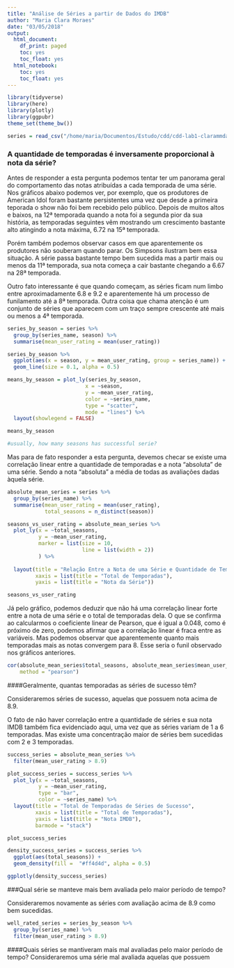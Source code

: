 ```yaml
---
title: "Análise de Séries a partir de Dados do IMDB"
author: "Maria Clara Moraes"
date: "03/05/2018"
output:
  html_document:
    df_print: paged
    toc: yes
    toc_float: yes
  html_notebook:
    toc: yes
    toc_float: yes
---
```


```r
library(tidyverse)
library(here)
library(plotly)
library(ggpubr)
theme_set(theme_bw())
```

```r
series = read_csv("/home/maria/Documentos/Estudo/cdd/cdd-lab1-clarammdantas/data/series_from_imdb.csv")
```

### A quantidade de temporadas é inversamente proporcional à nota da série?

Antes de responder a esta pergunta podemos tentar ter um panorama geral do comportamento das notas atribuídas a cada temporada de uma série. Nos gráficos abaixo podemos ver, por exemplo, que os produtores de American Idol foram bastante persistentes uma vez que desde a primeira teporada o show não foi bem recebido pelo público. Depois de muitos altos e baixos, na 12ª temporada quando a nota foi a segunda pior da sua história, as temporadas seguintes vêm mostrando um crescimento bastante alto atingindo a nota máxima, 6.72 na 15ª temporada.

Porém também podemos observar casos em que aparentemente os produtores não souberam quando parar. Os Simpsons ilustram bem essa situação. A série passa bastante tempo bem sucedida mas a partir mais ou menos da 11ª temporada, sua nota começa a cair bastante chegando a 6.67 na 28ª temporada.

Outro fato interessante é que quando começam, as séries ficam num limbo entre aproximadamente 6.8 e 9.2 e aparentemente há um processo de funilamento até a 8ª temporada. Outra coisa que chama atenção é um conjunto de séries que aparecem com um traço sempre crescente até mais ou menos a 4ª temporada.

```r
series_by_season = series %>% 
  group_by(series_name, season) %>% 
  summarise(mean_user_rating = mean(user_rating))

series_by_season %>% 
  ggplot(aes(x = season, y = mean_user_rating, group = series_name)) + 
  geom_line(size = 0.1, alpha = 0.5)
```

```r
means_by_season = plot_ly(series_by_season,
                         x = ~season,
                         y = ~mean_user_rating,
                         color = ~series_name,
                         type = "scatter",
                         mode = "lines") %>% 
  layout(showlegend = FALSE)

means_by_season

#usually, how many seasons has successful serie?
```

Mas para de fato responder a esta pergunta, devemos checar se existe uma correlação linear entre a quantidade de temporadas e a nota "absoluta" de uma série. Sendo a nota "absoluta" a média de todas as avaliações dadas àquela série.

```r
absolute_mean_series = series %>%
  group_by(series_name) %>%
  summarise(mean_user_rating = mean(user_rating),
            total_seasons = n_distinct(season))

seasons_vs_user_rating = absolute_mean_series %>%
  plot_ly(x = ~total_seasons,
          y = ~mean_user_rating,
          marker = list(size = 10,
                        line = list(width = 2))
          ) %>% 
  
  layout(title = "Relação Entre a Nota de uma Série e Quantidade de Temporadas",
         xaxis = list(title = "Total de Temporadas"),
         yaxis = list(title = "Nota da Série"))

seasons_vs_user_rating
```

Já pelo gráfico, podemos deduzir que não há uma correlação linear forte entre a nota de uma série e o total de temporadas dela. O que se confirma ao calcularmos o coeficiente linear de Pearson, que é igual a 0.048, como é próximo de zero, podemos afirmar que a correlação linear é fraca entre as variáveis. Mas podemos observar que aparentemente quanto mais temporadas mais as notas convergem para 8. Esse seria o funil observado nos gráficos anteriores.

```r
cor(absolute_mean_series$total_seasons, absolute_mean_series$mean_user_rating,
    method = "pearson")
```

####Geralmente, quantas temporadas as séries de sucesso têm?

Consideraremos séries de sucesso, aquelas que possuem nota acima de 8.9.

O fato de não haver correlação entre a quantidade de séries e sua nota IMDB também fica evidenciado aqui, uma vez que as séries variam de 1 a 6 temporadas. Mas existe uma concentração maior de séries bem sucedidas com 2 e 3 temporadas.

```r
success_series = absolute_mean_series %>% 
  filter(mean_user_rating > 8.9)

plot_success_series = success_series %>%
  plot_ly(x = ~total_seasons,
          y = ~mean_user_rating,
          type = "bar",
          color = ~series_name) %>% 
  layout(title = "Total de Temporadas de Séries de Sucesso",
         xaxis = list(title = "Total de Temporadas"),
         yaxis = list(title = "Nota IMDB"),
         barmode = "stack")

plot_success_series
```

```r
density_success_series = success_series %>%
  ggplot(aes(total_seasons)) +
  geom_density(fill =  "#ff4d4d", alpha = 0.5)

ggplotly(density_success_series)
```

###Qual série se manteve mais bem avaliada pelo maior período de tempo?

Consideraremos novamente as séries com avaliação acima de 8.9 como bem sucedidas.

```r
well_rated_series = series_by_season %>% 
  group_by(series_name) %>% 
  filter(mean_user_rating > 8.9)
```

####Quais séries se mantiveram mais mal avaliadas pelo maior período de tempo?
Consideraremos uma série mal avaliada aquelas que possuem 